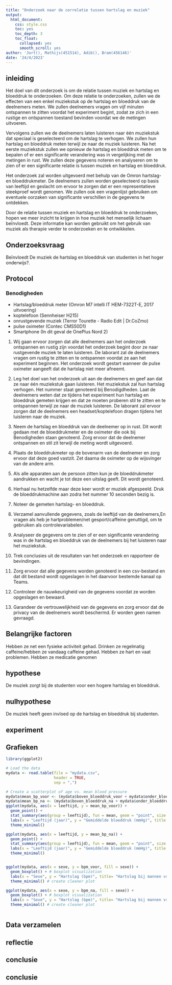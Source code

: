 ```yaml
---
title: "Onderzoek naar de correlatie tussen hartslag en muziek"
output:
  html_document:
    css: style.css
    toc: yes
    toc_depth: 3
    toc_float:
      collapsed: yes
      smooth_scroll: yes
author: 'Jort(), Mathijs(451514), Adib(), Bram(456146)'
date: '24/4/2023'
---
```


## inleiding

Het doel van dit onderzoek is om de relatie tussen muziek en hartslag en bloeddruk te onderzoeken. Om deze relatie te onderzoeken, zullen we de effecten van een enkel muziekstuk op de hartslag en bloeddruk van de deelnemers meten. We zullen deelnemers vragen om vijf minuten ontspannen te zitten voordat het experiment begint, zodat ze zich in een rustige en ontspannen toestand bevinden voordat we de metingen uitvoeren.

Vervolgens zullen we de deelnemers laten luisteren naar één muziekstuk dat speciaal is geselecteerd om de hartslag te verhogen. We zullen hun hartslag en bloeddruk meten terwijl ze naar de muziek luisteren. Na het eerste muziekstuk zullen we opnieuw de hartslag en bloeddruk meten om te bepalen of er een significante verandering was in vergelijking met de metingen in rust. We zullen deze gegevens noteren en analyseren om te zien of er een significante relatie is tussen muziek en hartslag en bloeddruk.

Het onderzoek zal worden uitgevoerd met behulp van de Omron hartslag- en bloeddrukmeter. De deelnemers zullen worden geselecteerd op basis van leeftijd en geslacht om ervoor te zorgen dat er een representatieve steekproef wordt genomen. We zullen ook een vragenlijst gebruiken om eventuele oorzaken van significante verschillen in de gegevens te ontdekken.

Door de relatie tussen muziek en hartslag en bloeddruk te onderzoeken, hopen we meer inzicht te krijgen in hoe muziek het menselijk lichaam beïnvloedt. Deze informatie kan worden gebruikt om het gebruik van muziek als therapie verder te onderzoeken en te ontwikkelen.

## Onderzoeksvraag

 Beïnvloedt De muziek de hartslag en bloeddruk van studenten in het hoger onderwijs?.

 

## Protocol

### Benodigheden
 * Hartslag/bloeddruk meter (Omron M7 intelli IT HEM-7322T-E, 2017 uitvoering)
 * koptelefoon (Sennheiser H215)
 * onrustgevende muziek (Terror Tourette - Radio Edit | Dr.CoZmo)
 * pulse oximeter (Contec CMS50D1)
 * Smartphone (In dit geval de OnePlus Nord 2)

1. Wij gaan ervoor zorgen dat alle deelnemers aan het onderzoek ontspannen en rustig zijn voordat het onderzoek begint door ze naar rustgevende muziek te laten luisteren. De laborant zal de deelnemers vragen om rustig te zitten en te ontspannen voordat ze aan het experiment beginnen. Het onderzoek wordt gestart wanneer de pulse oximeter aangeeft dat de hartslag niet meer afneemt.

3. Leg het doel van het onderzoek uit aan de deelnemers en geef aan dat ze naar één muziekstuk gaan luisteren. Het muziekstuk zal hun hartslag verhogen. Het nummer staat genoteerd bij Benodigdheden. Laat de deelnemers weten dat ze tijdens het experiment hun hartslag en bloeddruk gemeten krijgen en dat ze moeten proberen stil te zitten en te ontspannen terwijl ze naar de muziek luisteren. De laborant zal ervoor zorgen dat de deelnemers een headset/koptelefoon dragen tijdens het luisteren naar de muziek.

4. Neem de hartslag en bloeddruk van de deelnemer op in rust. Dit wordt gedaan met de bloeddrukmeter en de oximeter die ook bij Benodigheden staan genoteerd. Zorg ervoor dat de deelnemer ontspannen en stil zit terwijl de meting wordt uitgevoerd.

5. Plaats de bloeddrukmeter op de bovenarm van de deelnemer en zorg ervoor dat deze goed vastzit. Zet daarna de oximeter op de wijsvinger van de andere arm.

6. Als alle apparaten aan de persoon zitten kun je de bloeddrukmeter aandrukken en wacht je tot deze een uitslag geeft. Dit wordt genoteerd.

7. Herhaal nu hetzelfde maar deze keer wordt er muziek afgespeeld. Druk de bloeddrukmachine aan zodra het nummer 10 seconden bezig is.

8. Noteer de gemeten hartslag- en bloeddruk.

10. Verzamel aanvullende gegevens, zoals de leeftijd van de deelnemers,En vragen als heb je hartproblemen/net gesport/caffeine genuttigd, om te gebruiken als controlevariabelen.

11. Analyseer de gegevens om te zien of er een significante verandering was in de hartslag en bloeddruk van de deelnemers bij het luisteren naar het muziekstuk.

12. Trek conclusies uit de resultaten van het onderzoek en rapporteer de bevindingen.

13. Zorg ervoor dat alle gegevens worden genoteerd in een csv-bestand en dat dit bestand wordt opgeslagen in het daarvoor bestemde kanaal op Teams.

14. Controleer de nauwkeurigheid van de gegevens voordat ze worden opgeslagen en bewaard.

15. Garandeer de vertrouwelijkheid van de gegevens en zorg ervoor dat de privacy van de deelnemers wordt beschermd. Er worden geen namen gevraagd.
 
## Belangrijke factoren
Hebben ze net een fysieke activiteit gehad.
Drinken ze regelmatig caffeine/hebben ze vandaag caffeine gehad.
Hebben ze hart en vaat problemen.
Hebben ze medicatie genomen


## hypothese

De muziek zorgt bij de studenten voor een hogere hartslag en bloeddruk.



## nulhypothese

De muziek heeft geen invloed op de hartslag en bloeddruk bij studenten.

 

## experiment

## Grafieken

```r
library(ggplot2)

# Load the data
mydata <- read.table(file = "mydata.csv",
                     header = TRUE,
                     sep = ",")

# Create a scatterplot of age vs. mean blood pressure
mydata$mean_bp_voor <- (mydata$boven_bloeddruk_voor + mydata$onder_bloeddruk_voor)/2 # calculate mean blood pressure
mydata$mean_bp_na <- (mydata$boven_bloeddruk_na + mydata$onder_bloeddruk_na)/2 # calculate mean blood pressure
ggplot(mydata, aes(x = leeftijd, y = mean_bp_voor)) +
  geom_point() +
  stat_summary(aes(group = leeftijd), fun = mean, geom = "point", size = 3, color = "red") +
  labs(x = "Leeftijd (jaar)", y = "Gemiddelde bloeddruk (mmHg)", title = "Gemiddelde bloeddruk vs. Leeftijd (Voor)") +
  theme_minimal() 

ggplot(mydata, aes(x = leeftijd, y = mean_bp_na)) +
  geom_point() +
  stat_summary(aes(group = leeftijd), fun = mean, geom = "point", size = 3, color = "red") +
  labs(x = "Leeftijd (jaar)", y = "Gemiddelde bloeddruk (mmHg)", title = "Gemiddelde bloeddruk vs. Leeftijd (Na)") +
  theme_minimal() 



```



```r
ggplot(mydata, aes(x = sexe, y = bpm_voor, fill = sexe)) +
  geom_boxplot() + # boxplot visualization
  labs(x = "Sexe", y = "Hartslag (bpm)", title= "Hartslag bij mannen vs vrouwen (Voor)") + # axis labels
  theme_minimal() # create cleaner plot

ggplot(mydata, aes(x = sexe, y = bpm_na, fill = sexe)) +
  geom_boxplot() + # boxplot visualization
  labs(x = "Sexe", y = "Hartslag (bpm)", title= "Hartslag bij mannen vs vrouwen (Na)") + # axis labels
  theme_minimal() # create cleaner plot



```


 

## Data verzamelen



## reflectie






## conclusie





## conclusie



